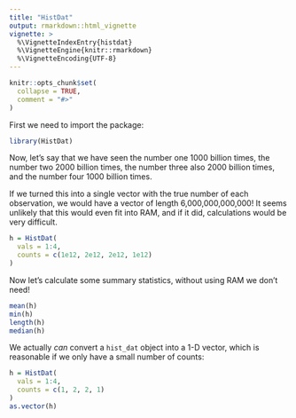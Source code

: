 ```yaml
---
title: "HistDat"
output: rmarkdown::html_vignette
vignette: >
  %\VignetteIndexEntry{histdat}
  %\VignetteEngine{knitr::rmarkdown}
  %\VignetteEncoding{UTF-8}
---
```


```r
knitr::opts_chunk$set(
  collapse = TRUE,
  comment = "#>"
)
```

First we need to import the package:
```r
library(HistDat)
```

Now, let's say that we have seen the number one 1000 billion times, the number 
two 2000 billion times, the number three also 2000 billion times, and the number
four 1000 billion times.

If we turned this into a single vector with the true number of each observation,
we would have a vector of length 6,000,000,000,000! It seems unlikely that this
would even fit into RAM, and if it did, calculations would be very difficult.

```r
h = HistDat(
  vals = 1:4,
  counts = c(1e12, 2e12, 2e12, 1e12)
)
```

Now let's calculate some summary statistics, without using RAM we don't need!
```r
mean(h)
min(h)
length(h)
median(h)
```

We actually *can* convert a `hist_dat` object into a 1-D vector, which is 
reasonable if we only have a small number of counts:
```r
h = HistDat(
  vals = 1:4,
  counts = c(1, 2, 2, 1)
)
as.vector(h)
```

